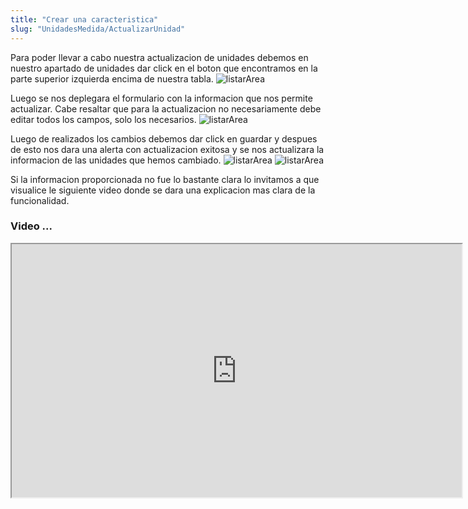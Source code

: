 ```yaml
---
title: "Crear una caracteristica"
slug: "UnidadesMedida/ActualizarUnidad"
---
```




<Tabs>
  <TabItem label="Endpoint">
    <ApiEndpoint url={`${API_BASE_URL}bodega/caracteristicas`} />
  </TabItem>
</Tabs>

Para poder llevar a cabo nuestra actualizacion de unidades debemos en nuestro apartado de unidades dar click en el boton que encontramos en la parte superior izquierda  encima de nuestra tabla. 
<Image src={listarArea} alt="listarArea" width={3148} height={2270} />

Luego se nos deplegara el formulario con la informacion que nos permite actualizar. Cabe resaltar que para la actualizacion no necesariamente debe editar todos los campos, solo los necesarios.
<Image src={listarArea} alt="listarArea" width={3148} height={2270} />

Luego de realizados los cambios debemos dar click en guardar y despues de esto nos dara una alerta con actualizacion exitosa  y se nos actualizara la informacion de las unidades que hemos cambiado.
<Image src={listarArea} alt="listarArea" width={3148} height={2270} />
<Image src={listarArea} alt="listarArea" width={3148} height={2270} />


Si la informacion proporcionada no fue lo bastante clara lo invitamos a que visualice le siguiente video donde se dara una explicacion mas clara de la funcionalidad.

### Video ...


<div style={{ display: "flex", justifyContent: "center" }}>
  <iframe
    width="720"
    height="405"
    src="https://www.youtube.com/embed/o3ENiCB51To"
    
    title="Tutorial"
    frameBorder="0"
    allow="accelerometer; autoplay; clipboard-write; encrypted-media; gyroscope; picture-in-picture"
    allowFullScreen
  ></iframe>
</div>
